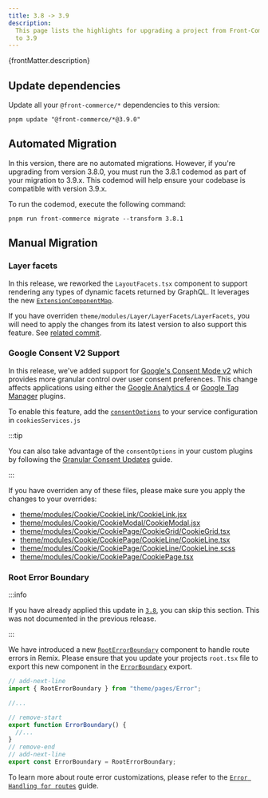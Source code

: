 ```yaml
---
title: 3.8 -> 3.9
description:
  This page lists the highlights for upgrading a project from Front-Commerce 3.8
  to 3.9
---
```



<p>{frontMatter.description}</p>

## Update dependencies

Update all your `@front-commerce/*` dependencies to this version:

```shell
pnpm update "@front-commerce/*@3.9.0"
```

## Automated Migration

In this version, there are no automated migrations. However, if you're upgrading
from version 3.8.0, you must run the 3.8.1 codemod as part of your migration to
3.9.x. This codemod will help ensure your codebase is compatible with version
3.9.x.

To run the codemod, execute the following command:

```shell
pnpm run front-commerce migrate --transform 3.8.1
```

## Manual Migration

### Layer facets

In this release, we reworked the `LayoutFacets.tsx` component to support
rendering any types of dynamic facets returned by GraphQL. It leverages the new
[`ExtensionComponentMap`](/docs/3.x/api-reference/front-commerce-core/react#useextensioncomponentmap).

If you have overriden `theme/modules/Layer/LayerFacets/LayerFacets`, you will
need to apply the changes from its latest version to also support this feature.
See
[related commit](https://gitlab.blackswift.cloud/front-commerce/front-commerce/-/commit/fdfe1d60a46e5040b788c4a43e10483a342607ea).

### Google Consent V2 Support

In this release, we've added support for
[Google's Consent Mode v2](https://developers.google.com/tag-platform/security/guides/consent?hl=en&consentmode=advanced#upgrade-consent-v2)
which provides more granular control over user consent preferences. This change
affects applications using either the
[Google Analytics 4](/docs/3.x/guides/analytics/plugins/google-analytics-4) or
[Google Tag Manager](/docs/3.x/guides/analytics/plugins/google-tag-manager)
plugins.

To enable this feature, add the
[`consentOptions`](https://gitlab.blackswift.cloud/front-commerce/front-commerce/-/blob/main/skeleton/app/config/cookiesServices.js?ref_type=heads#L21-46)
to your service configuration in `cookiesServices.js`

:::tip

You can also take advantage of the `consentOptions` in your custom plugins by
following the
[Granular Consent Updates](/docs/3.x/guides/analytics/getting-started#granular-consent-updates)
guide.

:::

If you have overriden any of these files, please make sure you apply the changes
to your overrides:

- [theme/modules/Cookie/CookieLink/CookieLink.jsx](https://gitlab.blackswift.cloud/front-commerce/front-commerce/-/blob/c0be11c81601d0b3f4be4ed2fc11d6121552a8ef/packages/theme-chocolatine/theme/modules/Cookie/CookieLink/CookieLink.jsx)
- [theme/modules/Cookie/CookieModal/CookieModal.jsx](https://gitlab.blackswift.cloud/front-commerce/front-commerce/-/blob/c0be11c81601d0b3f4be4ed2fc11d6121552a8ef/packages/theme-chocolatine/theme/modules/Cookie/CookieModal/CookieModal.jsx)
- [theme/modules/Cookie/CookiePage/CookieGrid/CookieGrid.tsx](https://gitlab.blackswift.cloud/front-commerce/front-commerce/-/blob/c0be11c81601d0b3f4be4ed2fc11d6121552a8ef/packages/theme-chocolatine/theme/modules/Cookie/CookiePage/CookieGrid/CookieGrid.tsx)
- [theme/modules/Cookie/CookiePage/CookieLine/CookieLine.tsx](https://gitlab.blackswift.cloud/front-commerce/front-commerce/-/blob/c0be11c81601d0b3f4be4ed2fc11d6121552a8ef/packages/theme-chocolatine/theme/modules/Cookie/CookiePage/CookieLine/CookieLine.tsx)
- [theme/modules/Cookie/CookiePage/CookieLine/CookieLine.scss](https://gitlab.blackswift.cloud/front-commerce/front-commerce/-/blob/c0be11c81601d0b3f4be4ed2fc11d6121552a8ef/packages/theme-chocolatine/theme/modules/Cookie/CookiePage/CookieLine/CookieLine.scss)
- [theme/modules/Cookie/CookiePage/CookiePage.tsx](https://gitlab.blackswift.cloud/front-commerce/front-commerce/-/blob/c0be11c81601d0b3f4be4ed2fc11d6121552a8ef/packages/theme-chocolatine/theme/modules/Cookie/CookiePage/CookiePage.tsx)

### Root Error Boundary

:::info

If you have already applied this update in
[`3.8`](/docs/3.x/upgrade/migration-guides/3.7-3.8#root-error-boundary), you can
skip this section. This was not documented in the previous release.

:::

We have introduced a new
[`RootErrorBoundary`](/docs/3.x/guides/error-handling-for-routes#root-error-boundary)
component to handle route errors in Remix. Please ensure that you update your
projects `root.tsx` file to export this new component in the
[`ErrorBoundary`](https://remix.run/docs/en/main/guides/errors#root-error-boundary)
export.

```ts title="app/root.tsx"
// add-next-line
import { RootErrorBoundary } from "theme/pages/Error";

//...

// remove-start
export function ErrorBoundary() {
  //...
}
// remove-end
// add-next-line
export const ErrorBoundary = RootErrorBoundary;
```

To learn more about route error customizations, please refer to the
[`Error Handling for routes`](/docs/3.x/guides/error-handling-for-routes) guide.
